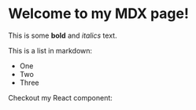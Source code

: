  
# Welcome to my MDX page!
 
This is some **bold** and _italics_ text.
 
This is a list in markdown:
 

- One
- Two
- Three
 
Checkout my React component:

 
<Clock />